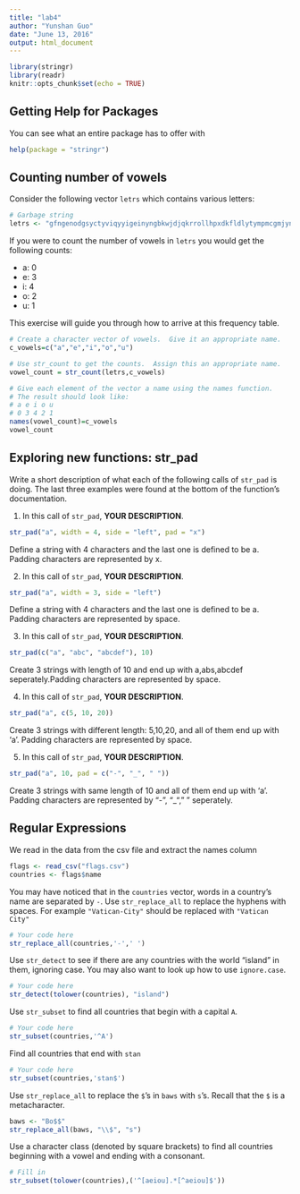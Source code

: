 ```yaml
---
title: "lab4"
author: "Yunshan Guo"
date: "June 13, 2016"
output: html_document
---
```


```r
library(stringr)
library(readr)
knitr::opts_chunk$set(echo = TRUE)
```

## Getting Help for Packages

You can see what an entire package has to offer with
```r
help(package = "stringr")
```


## Counting number of vowels

Consider the following vector `letrs` which contains various letters:
```r
# Garbage string
letrs <- "gfngenodgsyctyviqyyigeinyngbkwjdjqkrrollhpxdkfldlytympmcgmjynihusebtq"
```

If you were to count the number of vowels in `letrs` you would get the following counts:

- a: 0
- e: 3
- i: 4
- o: 2
- u: 1

This exercise will guide you through how to arrive at this frequency table.

```r
# Create a character vector of vowels.  Give it an appropriate name.
c_vowels=c("a","e","i","o","u")

# Use str_count to get the counts.  Assign this an appropriate name.
vowel_count = str_count(letrs,c_vowels)

# Give each element of the vector a name using the names function.
# The result should look like:
# a e i o u
# 0 3 4 2 1
names(vowel_count)=c_vowels
vowel_count
```

## Exploring new functions: str_pad
Write a short description of what each of the following calls of `str_pad` is doing.  The last three examples were found at the bottom of the function's documentation.

1. In this call of `str_pad`, __YOUR DESCRIPTION__.
```r
str_pad("a", width = 4, side = "left", pad = "x")
```
Define a string with 4 characters and the last one is defined to be a. Padding characters are represented by x.

2. In this call of `str_pad`, __YOUR DESCRIPTION__.
```r
str_pad("a", width = 3, side = "left")
```
Define a string with 4 characters and the last one is defined to be a. Padding characters are represented by space.

3. In this call of `str_pad`, __YOUR DESCRIPTION__.
```r
str_pad(c("a", "abc", "abcdef"), 10)
```
Create 3 strings with length of 10 and end up with a,abs,abcdef seperately.Padding characters are represented by space.

4. In this call of `str_pad`, __YOUR DESCRIPTION__.
```r
str_pad("a", c(5, 10, 20))
```
Create 3 strings with different length: 5,10,20, and all of them end up with 'a'. Padding characters are represented by space.

5. In this call of `str_pad`, __YOUR DESCRIPTION__.
```r
str_pad("a", 10, pad = c("-", "_", " "))
```
Create 3 strings with same length of 10 and all of them end up with 'a'. Padding characters are represented by "-", "_", " " seperately. 

## Regular Expressions

We read in the data from the csv file and extract the names column
```r
flags <- read_csv("flags.csv")
countries <- flags$name
```

You may have noticed that in the `countries` vector, words in a country's name are separated by `-`.  Use `str_replace_all` to replace the hyphens with spaces.  For example `"Vatican-City"` should be replaced with `"Vatican City"`

```r
# Your code here
str_replace_all(countries,'-',' ')
```

Use `str_detect` to see if there are any countries with the world "island" in them, ignoring case.  You may also want to look up how to use `ignore.case`.

```r
# Your code here
str_detect(tolower(countries), "island")
```

Use `str_subset` to find all countries that begin with a capital `A`.
```r
# Your code here
str_subset(countries,'^A')
```

Find all countries that end with `stan`
```r
# Your code here
str_subset(countries,'stan$') 
```

Use `str_replace_all` to replace the `$`'s in `baws` with `s`'s.  Recall that the `$` is a metacharacter.
```r
baws <- "Bo$$"
str_replace_all(baws, "\\$", "s")
```

Use a character class (denoted by square brackets) to find all countries beginning with a vowel and ending with a consonant.
```r
# Fill in
str_subset(tolower(countries),('^[aeiou].*[^aeiou]$'))
```




